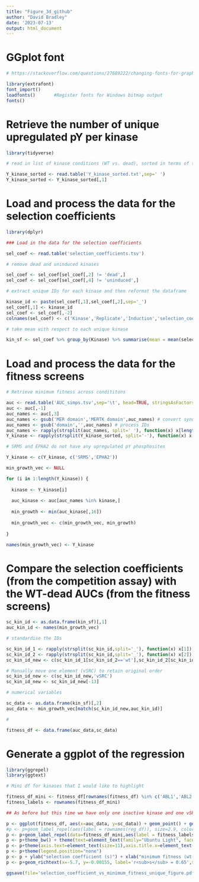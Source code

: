 ```yaml
---
title: "Figure_3d_github"
author: "David Bradley"
date: '2023-07-13'
output: html_document
---
```


# GGplot font

```r

# https://stackoverflow.com/questions/27689222/changing-fonts-for-graphs-in-r

library(extrafont)
font_import()
loadfonts()       #Register fonts for Windows bitmap output
fonts() 

```

# Retrieve the number of unique upregulated pY per kinase

```r

library(tidyverse)

# read in list of kinase conditions (WT vs. dead), sorted in terms of the number of upregulated pY identified by mass spectrometry

Y_kinase_sorted <- read.table('Y_kinase_sorted.txt',sep=' ')
Y_kinase_sorted <- Y_kinase_sorted[,1]

```

# Load and process the data for the selection coefficients

```r

library(dplyr)

### Load in the data for the selection coefficients

sel_coef <- read.table('selection_coefficients.tsv')

# remove dead and uninduced kinases

sel_coef <- sel_coef[sel_coef[,2] != 'dead',]
sel_coef <- sel_coef[sel_coef[,4] != 'uninduced',]

# extract unique IDs for each kinase and then reformat the dataframe

kinase_id <- paste(sel_coef[,1],sel_coef[,2],sep='_')
sel_coef[,1] <- kinase_id
sel_coef <- sel_coef[,-2]
colnames(sel_coef) <- c('Kinase','Replicate','Induction','selection_coefficient')

# take mean with respect to each unique kinase

kin_sf <- sel_coef %>% group_by(Kinase) %>% summarise(mean = mean(selection_coefficient), n = n())

```

# Load and process the data for the fitness screens

```r

# Retrieve minimum fitness across condititons

auc <- read.table('AUC_simps.tsv',sep='\t', head=TRUE, stringsAsFactors = FALSE) 
auc <- auc[,-1]
auc_names <- auc[,3]
auc_names <- gsub('MER domain','MERTK domain',auc_names) # convert synonyms
auc_names <- gsub('domain','',auc_names) # process IDs
auc_names <- rapply(strsplit(auc_names, split=' '), function(x) x[length(x)])
Y_kinase <- rapply(strsplit(Y_kinase_sorted, split='-'), function(x) x[2])

# SRMS and EPHA2 do not have any upregulated pY phosphosites

Y_kinase <- c(Y_kinase, c('SRMS','EPHA2'))

min_growth_vec <- NULL

for (i in 1:length(Y_kinase)) {
  
  kinase <- Y_kinase[i]
  
  auc_kinase <- auc[auc_names %in% kinase,]
  
  min_growth <- min(auc_kinase[,16])
  
  min_growth_vec <- c(min_growth_vec, min_growth)
  
}

names(min_growth_vec) <- Y_kinase 

```

# Compare the selection coefficients (from the competition assay) with the WT-dead AUCs (from the fitness screens)

```r

sc_kin_id <- as.data.frame(kin_sf)[,1]
auc_kin_id <- names(min_growth_vec)

# standardise the IDs

sc_kin_id_1 <- rapply(strsplit(sc_kin_id,split='_'), function(x) x[1])
sc_kin_id_2 <- rapply(strsplit(sc_kin_id,split='_'), function(x) x[2])
sc_kin_id_new <- c(sc_kin_id_1[sc_kin_id_2=='wt'],sc_kin_id_2[sc_kin_id_2 !='wt'])

# Manually move one element (vSRC) to retain original order
sc_kin_id_new <- c(sc_kin_id_new,'vSRC')
sc_kin_id_new <- sc_kin_id_new[-13]

# numerical variables

sc_data <- as.data.frame(kin_sf)[,2]
auc_data <- min_growth_vec[match(sc_kin_id_new,auc_kin_id)]

#

fitness_df <- data.frame(auc_data,sc_data)

```

# Generate a ggplot of the regression

```r

library(ggrepel)
library(ggtext)

# Mini df for kinases that I would like to highlight

fitness_df_mini <- fitness_df[rownames(fitness_df) %in% c('ABL1','ABL2','FRK','FYN','LCK','SRC','L451A','L317A','vSRC','V383A','L452A','V394A'),]
fitness_labels <- rownames(fitness_df_mini)

## As before but this time we have only one inactive kinase and one vSRC sequene

p <- ggplot(fitness_df, aes(x=auc_data, y=sc_data)) + geom_point() + geom_smooth(method=lm, se=FALSE,col='black')
#p <- p+geom_label_repel(aes(label = rownames(reg_df)), size=2.9, color='black', label.size=0.3, label.r=0.15)
p <- p+geom_label_repel(data=fitness_df_mini,aes(label = fitness_labels))#, size=2.9, color='black', label.size=0.25, label.r=0.15)
p <- p+theme_bw() + theme(text=element_text(family="Ubuntu Light", face="plain", size=15), panel.border = element_rect(color="black", size=1.2, linetype="solid"))+theme(legend.position="none")
p <- p+theme(axis.text=element_text(size=11),axis.title.x=element_text(size=13,face="bold"),axis.title.y=element_text(size=13,face="bold"),plot.title=element_text(size=18,face='bold'))
p <- p+theme(legend.position="none")
p <- p + ylab("selection coefficient (s)") + xlab("minimum fitness (wt-dead)") + ggtitle('')
p <- p+geom_richtext(x=-5.7, y=-0.00155, label='r<sub>s</sub> = 0.65',size=4.5,fontface='plain',col='black',label.color = NA)

ggsave(file='selection_coefficient_vs_minimum_fitness_unique_figure.pdf', plot=p, width=4.35, height=3.65)

```

